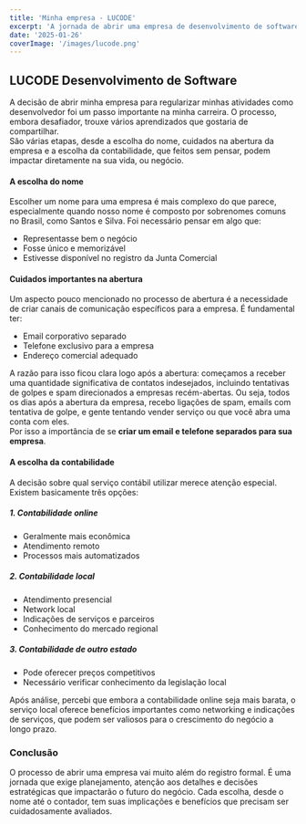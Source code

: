 ```yaml
---
title: 'Minha empresa - LUCODE'
excerpt: 'A jornada de abrir uma empresa de desenvolvimento de software e as lições aprendidas no processo.'
date: '2025-01-26'
coverImage: '/images/lucode.png'
---
```


## LUCODE Desenvolvimento de Software

A decisão de abrir minha empresa para regularizar minhas atividades como desenvolvedor foi um passo importante na minha carreira. O processo, embora desafiador, trouxe vários aprendizados que gostaria de compartilhar.\
São várias etapas, desde a escolha do nome, cuidados na abertura da empresa e a escolha da contabilidade, que feitos sem pensar, podem impactar diretamente na sua vida, ou negócio.


#### A escolha do nome

Escolher um nome para uma empresa é mais complexo do que parece, especialmente quando nosso nome é composto por sobrenomes comuns no Brasil, como Santos e Silva. Foi necessário pensar em algo que:

* Representasse bem o negócio
* Fosse único e memorizável
* Estivesse disponível no registro da Junta Comercial

#### Cuidados importantes na abertura

Um aspecto pouco mencionado no processo de abertura é a necessidade de criar canais de comunicação específicos para a empresa. É fundamental ter:

* Email corporativo separado
* Telefone exclusivo para a empresa
* Endereço comercial adequado

A razão para isso ficou clara logo após a abertura: começamos a receber uma quantidade significativa de contatos indesejados, incluindo tentativas de golpes e spam direcionados a empresas recém-abertas. Ou seja, todos os dias após a abertura da empresa, recebo ligações de spam, emails com tentativa de golpe, e gente tentando vender serviço ou que você abra uma conta com eles. \
Por isso a importância de se **criar um email e telefone separados para sua empresa**.

#### A escolha da contabilidade

A decisão sobre qual serviço contábil utilizar merece atenção especial. Existem basicamente três opções:

##### 1. Contabilidade online

* Geralmente mais econômica
* Atendimento remoto
* Processos mais automatizados

##### 2. Contabilidade local

* Atendimento presencial
* Network local
* Indicações de serviços e parceiros
* Conhecimento do mercado regional

##### 3. Contabilidade de outro estado

* Pode oferecer preços competitivos
* Necessário verificar conhecimento da legislação local

Após análise, percebi que embora a contabilidade online seja mais barata, o serviço local oferece benefícios importantes como networking e indicações de serviços, que podem ser valiosos para o crescimento do negócio a longo prazo.

### Conclusão

O processo de abrir uma empresa vai muito além do registro formal. É uma jornada que exige planejamento, atenção aos detalhes e decisões estratégicas que impactarão o futuro do negócio. Cada escolha, desde o nome até o contador, tem suas implicações e benefícios que precisam ser cuidadosamente avaliados.